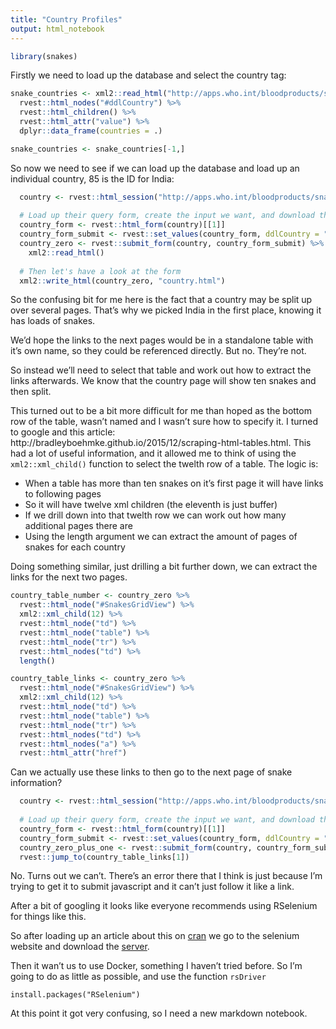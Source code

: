 ```yaml
---
title: "Country Profiles"
output: html_notebook
---
```


```r
library(snakes)
```

Firstly we need to load up the database and select the country tag:

```r
snake_countries <- xml2::read_html("http://apps.who.int/bloodproducts/snakeantivenoms/database/SearchFrm.aspx") %>%
  rvest::html_nodes("#ddlCountry") %>%
  rvest::html_children() %>%
  rvest::html_attr("value") %>%
  dplyr::data_frame(countries = .)

snake_countries <- snake_countries[-1,]
```

So now we need to see if we can load up the database and load up an individual country, 85 is the ID for India:

```r
  country <- rvest::html_session("http://apps.who.int/bloodproducts/snakeantivenoms/database/SearchFrm.aspx")
  
  # Load up their query form, create the input we want, and download the species page
  country_form <- rvest::html_form(country)[[1]]
  country_form_submit <- rvest::set_values(country_form, ddlCountry = "85")
  country_zero <- rvest::submit_form(country, country_form_submit) %>%
    xml2::read_html()
  
  # Then let's have a look at the form
  xml2::write_html(country_zero, "country.html")
```

So the confusing bit for me here is the fact that a country may be split up over several pages. That's why we picked India in the first place, knowing it has loads of snakes.

We'd hope the links to the next pages would be in a standalone table with it's own name, so they could be referenced directly. But no. They're not.

So instead we'll need to select that table and work out how to extract the links afterwards. We know that the country page will show ten snakes and then split.

This turned out to be a bit more difficult for me than hoped as the bottom row of the table, wasn't named and I wasn't sure how to specify it. I turned to google and this article: http://bradleyboehmke.github.io/2015/12/scraping-html-tables.html. This had a lot of useful information, and it allowed me to think of using the `xml2::xml_child()` function to select the twelth row of a table. The logic is:

- When a table has more than ten snakes on it's first page it will have links to following pages
- So it will have twelve xml children (the eleventh is just buffer)
- If we drill down into that twelth row we can work out how many additional pages there are
- Using the length argument we can extract the amount of pages of snakes for each country

Doing something similar, just drilling a bit further down, we can extract the links for the next two pages.


```r
country_table_number <- country_zero %>%
  rvest::html_node("#SnakesGridView") %>%
  xml2::xml_child(12) %>%
  rvest::html_node("td") %>%
  rvest::html_node("table") %>%
  rvest::html_node("tr") %>%
  rvest::html_nodes("td") %>%
  length()

country_table_links <- country_zero %>%
  rvest::html_node("#SnakesGridView") %>%
  xml2::xml_child(12) %>%
  rvest::html_node("td") %>%
  rvest::html_node("table") %>%
  rvest::html_node("tr") %>%
  rvest::html_nodes("td") %>%
  rvest::html_nodes("a") %>%
  rvest::html_attr("href")
```

Can we actually use these links to then go to the next page of snake information?

```r
  country <- rvest::html_session("http://apps.who.int/bloodproducts/snakeantivenoms/database/SearchFrm.aspx")
  
  # Load up their query form, create the input we want, and download the species page
  country_form <- rvest::html_form(country)[[1]]
  country_form_submit <- rvest::set_values(country_form, ddlCountry = "85")
  country_zero_plus_one <- rvest::submit_form(country, country_form_submit) %>%
  rvest::jump_to(country_table_links[1])
```

No. Turns out we can't. There's an error there that I think is just because I'm trying to get it to submit javascript and it can't just follow it like a link.

After a bit of googling it looks like everyone recommends using RSelenium for things like this.

So after loading up an article about this on [cran](https://cran.r-project.org/web/packages/RSelenium/vignettes/RSelenium-basics.html) we go to the selenium website and download the [server](http://docs.seleniumhq.org/download/).

Then it wan't us to use Docker, something I haven't tried before. So I'm going to do as little as possible, and use the function `rsDriver`

`install.packages("RSelenium")`

At this point it got very confusing, so I need a new markdown notebook.
